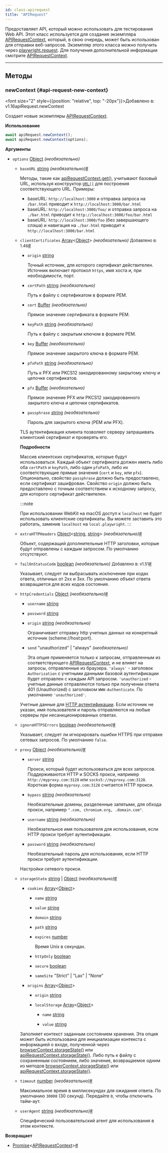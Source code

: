 ```yaml
---
id: class-apirequest
title: "APIRequest"
---
```


Предоставляет API, который можно использовать для тестирования Web API. Этот класс используется для создания экземпляра [APIRequestContext], который, в свою очередь, может быть использован для отправки веб-запросов. Экземпляр этого класса можно получить через [playwright.request](/api/class-playwright.mdx#playwright-request). Для получения дополнительной информации смотрите [APIRequestContext].

---

## Методы

### newContext {#api-request-new-context}

<font size="2" style={{position: "relative", top: "-20px"}}>Добавлено в: v1.16</font><x-search>apiRequest.newContext</x-search>

Создает новые экземпляры [APIRequestContext].

**Использование**

```js
await apiRequest.newContext();
await apiRequest.newContext(options);
```

**Аргументы**
- `options` [Object] *(необязательно)*
  - `baseURL` [string] *(необязательно)*<a aria-hidden="true" tabIndex="-1" class="list-anchor-link" id="api-request-new-context-option-base-url"/><a href="#api-request-new-context-option-base-url" class="list-anchor">#</a>
    
    Методы, такие как [apiRequestContext.get()](/api/class-apirequestcontext.mdx#api-request-context-get), учитывают базовый URL, используя конструктор [`URL()`](https://developer.mozilla.org/en-US/docs/Web/API/URL/URL) для построения соответствующего URL. Примеры:
    * baseURL: `http://localhost:3000` и отправка запроса на `/bar.html` приводит к `http://localhost:3000/bar.html`
    * baseURL: `http://localhost:3000/foo/` и отправка запроса на `./bar.html` приводит к `http://localhost:3000/foo/bar.html`
    * baseURL: `http://localhost:3000/foo` (без завершающего слэша) и навигация на `./bar.html` приводит к `http://localhost:3000/bar.html`
  - `clientCertificates` [Array]&lt;[Object]&gt; *(необязательно)* <font size="2">Добавлено в: 1.46</font><a aria-hidden="true" tabIndex="-1" class="list-anchor-link" id="api-request-new-context-option-client-certificates"/><a href="#api-request-new-context-option-client-certificates" class="list-anchor">#</a>
    - `origin` [string]
      
      Точный источник, для которого сертификат действителен. Источник включает протокол `https`, имя хоста и, при необходимости, порт.
    - `certPath` [string] *(необязательно)*
      
      Путь к файлу с сертификатом в формате PEM.
    - `cert` [Buffer] *(необязательно)*
      
      Прямое значение сертификата в формате PEM.
    - `keyPath` [string] *(необязательно)*
      
      Путь к файлу с закрытым ключом в формате PEM.
    - `key` [Buffer] *(необязательно)*
      
      Прямое значение закрытого ключа в формате PEM.
    - `pfxPath` [string] *(необязательно)*
      
      Путь к PFX или PKCS12 закодированному закрытому ключу и цепочке сертификатов.
    - `pfx` [Buffer] *(необязательно)*
      
      Прямое значение PFX или PKCS12 закодированного закрытого ключа и цепочки сертификатов.
    - `passphrase` [string] *(необязательно)*
      
      Пароль для закрытого ключа (PEM или PFX).
    
    TLS аутентификация клиента позволяет серверу запрашивать клиентский сертификат и проверять его.
    
    **Подробности**
    
    Массив клиентских сертификатов, которые будут использоваться. Каждый объект сертификата должен иметь либо оба `certPath` и `keyPath`, либо один `pfxPath`, либо их соответствующие прямые значения (`cert` и `key`, или `pfx`). Опционально, свойство `passphrase` должно быть предоставлено, если сертификат зашифрован. Свойство `origin` должно быть предоставлено с точным соответствием к исходному запросу, для которого сертификат действителен.
    
    :::note
    
    При использовании WebKit на macOS доступ к `localhost` не будет использовать клиентские сертификаты. Вы можете заставить это работать, заменив `localhost` на `local.playwright`.
    :::
    
  - `extraHTTPHeaders` [Object]&lt;[string], [string]&gt; *(необязательно)*<a aria-hidden="true" tabIndex="-1" class="list-anchor-link" id="api-request-new-context-option-extra-http-headers"/><a href="#api-request-new-context-option-extra-http-headers" class="list-anchor">#</a>
    
    Объект, содержащий дополнительные HTTP заголовки, которые будут отправлены с каждым запросом. По умолчанию отсутствуют.
  - `failOnStatusCode` [boolean] *(необязательно)* <font size="2">Добавлено в: v1.51</font><a aria-hidden="true" tabIndex="-1" class="list-anchor-link" id="api-request-new-context-option-fail-on-status-code"/><a href="#api-request-new-context-option-fail-on-status-code" class="list-anchor">#</a>
    
    Указывает, следует ли выбрасывать исключение при кодах ответа, отличных от 2xx и 3xx. По умолчанию объект ответа возвращается для всех кодов состояния.
  - `httpCredentials` [Object] *(необязательно)*<a aria-hidden="true" tabIndex="-1" class="list-anchor-link" id="api-request-new-context-option-http-credentials"/><a href="#api-request-new-context-option-http-credentials" class="list-anchor">#</a>
    - `username` [string]
      
      
    - `password` [string]
      
      
    - `origin` [string] *(необязательно)*
      
      Ограничивает отправку http учетных данных на конкретный источник (scheme://host:port).
    - `send` "unauthorized" | "always" *(необязательно)*
      
      Эта опция применяется только к запросам, отправленным из соответствующего [APIRequestContext], и не влияет на запросы, отправленные из браузера. `'always'` - заголовок `Authorization` с учетными данными базовой аутентификации будет отправлен с каждым API запросом. `'unauthorized` - учетные данные отправляются только при получении ответа 401 (Unauthorized) с заголовком `WWW-Authenticate`. По умолчанию `'unauthorized'`.
    
    Учетные данные для [HTTP аутентификации](https://developer.mozilla.org/en-US/docs/Web/HTTP/Authentication). Если источник не указан, имя пользователя и пароль отправляются на любые серверы при несанкционированных ответах.
  - `ignoreHTTPSErrors` [boolean] *(необязательно)*<a aria-hidden="true" tabIndex="-1" class="list-anchor-link" id="api-request-new-context-option-ignore-https-errors"/><a href="#api-request-new-context-option-ignore-https-errors" class="list-anchor">#</a>
    
    Указывает, следует ли игнорировать ошибки HTTPS при отправке сетевых запросов. По умолчанию `false`.
  - `proxy` [Object] *(необязательно)*<a aria-hidden="true" tabIndex="-1" class="list-anchor-link" id="api-request-new-context-option-proxy"/><a href="#api-request-new-context-option-proxy" class="list-anchor">#</a>
    - `server` [string]
      
      Прокси, который будет использоваться для всех запросов. Поддерживаются HTTP и SOCKS прокси, например `http://myproxy.com:3128` или `socks5://myproxy.com:3128`. Короткая форма `myproxy.com:3128` считается HTTP прокси.
    - `bypass` [string] *(необязательно)*
      
      Необязательные домены, разделенные запятыми, для обхода прокси, например `".com, chromium.org, .domain.com"`.
    - `username` [string] *(необязательно)*
      
      Необязательное имя пользователя для использования, если HTTP прокси требует аутентификации.
    - `password` [string] *(необязательно)*
      
      Необязательный пароль для использования, если HTTP прокси требует аутентификации.
    
    Настройки сетевого прокси.
  - `storageState` [string] | [Object] *(необязательно)*<a aria-hidden="true" tabIndex="-1" class="list-anchor-link" id="api-request-new-context-option-storage-state"/><a href="#api-request-new-context-option-storage-state" class="list-anchor">#</a>
    - `cookies` [Array]&lt;[Object]&gt;
      - `name` [string]
        
        
      - `value` [string]
        
        
      - `domain` [string]
        
        
      - `path` [string]
        
        
      - `expires` [number]
        
        Время Unix в секундах.
      - `httpOnly` [boolean]
        
        
      - `secure` [boolean]
        
        
      - `sameSite` "Strict" | "Lax" | "None"
        
        
      
    - `origins` [Array]&lt;[Object]&gt;
      - `origin` [string]
        
        
      - `localStorage` [Array]&lt;[Object]&gt;
        - `name` [string]
          
          
        - `value` [string]
          
          
        
      
    Заполняет контекст заданным состоянием хранения. Эта опция может быть использована для инициализации контекста с информацией о входе, полученной через [browserContext.storageState()](/api/class-browsercontext.mdx#browser-context-storage-state) или [apiRequestContext.storageState()](/api/class-apirequestcontext.mdx#api-request-context-storage-state). Либо путь к файлу с сохраненным состоянием, либо значение, возвращаемое одним из методов [browserContext.storageState()](/api/class-browsercontext.mdx#browser-context-storage-state) или [apiRequestContext.storageState()](/api/class-apirequestcontext.mdx#api-request-context-storage-state).
  - `timeout` [number] *(необязательно)*<a aria-hidden="true" tabIndex="-1" class="list-anchor-link" id="api-request-new-context-option-timeout"/><a href="#api-request-new-context-option-timeout" class="list-anchor">#</a>
    
    Максимальное время в миллисекундах для ожидания ответа. По умолчанию `30000` (30 секунд). Передайте `0`, чтобы отключить тайм-аут.
  - `userAgent` [string] *(необязательно)*<a aria-hidden="true" tabIndex="-1" class="list-anchor-link" id="api-request-new-context-option-user-agent"/><a href="#api-request-new-context-option-user-agent" class="list-anchor">#</a>
    
    Специфический пользовательский агент для использования в этом контексте.

**Возвращает**
- [Promise]&lt;[APIRequestContext]&gt;<a aria-hidden="true" tabIndex="-1" class="list-anchor-link" id="api-request-new-context-return"/><a href="#api-request-new-context-return" class="list-anchor">#</a>


[Accessibility]: /api/class-accessibility.mdx "Accessibility"
[Android]: /api/class-android.mdx "Android"
[AndroidDevice]: /api/class-androiddevice.mdx "AndroidDevice"
[AndroidInput]: /api/class-androidinput.mdx "AndroidInput"
[AndroidSocket]: /api/class-androidsocket.mdx "AndroidSocket"
[AndroidWebView]: /api/class-androidwebview.mdx "AndroidWebView"
[APIRequest]: /api/class-apirequest.mdx "APIRequest"
[APIRequestContext]: /api/class-apirequestcontext.mdx "APIRequestContext"
[APIResponse]: /api/class-apiresponse.mdx "APIResponse"
[APIResponseAssertions]: /api/class-apiresponseassertions.mdx "APIResponseAssertions"
[Browser]: /api/class-browser.mdx "Browser"
[BrowserContext]: /api/class-browsercontext.mdx "BrowserContext"
[BrowserServer]: /api/class-browserserver.mdx "BrowserServer"
[BrowserType]: /api/class-browsertype.mdx "BrowserType"
[CDPSession]: /api/class-cdpsession.mdx "CDPSession"
[Clock]: /api/class-clock.mdx "Clock"
[ConsoleMessage]: /api/class-consolemessage.mdx "ConsoleMessage"
[Coverage]: /api/class-coverage.mdx "Coverage"
[Dialog]: /api/class-dialog.mdx "Dialog"
[Download]: /api/class-download.mdx "Download"
[Electron]: /api/class-electron.mdx "Electron"
[ElectronApplication]: /api/class-electronapplication.mdx "ElectronApplication"
[ElementHandle]: /api/class-elementhandle.mdx "ElementHandle"
[FileChooser]: /api/class-filechooser.mdx "FileChooser"
[Frame]: /api/class-frame.mdx "Frame"
[FrameLocator]: /api/class-framelocator.mdx "FrameLocator"
[GenericAssertions]: /api/class-genericassertions.mdx "GenericAssertions"
[JSHandle]: /api/class-jshandle.mdx "JSHandle"
[Keyboard]: /api/class-keyboard.mdx "Keyboard"
[Locator]: /api/class-locator.mdx "Locator"
[LocatorAssertions]: /api/class-locatorassertions.mdx "LocatorAssertions"
[Logger]: /api/class-logger.mdx "Logger"
[Mouse]: /api/class-mouse.mdx "Mouse"
[Page]: /api/class-page.mdx "Page"
[PageAssertions]: /api/class-pageassertions.mdx "PageAssertions"
[Playwright]: /api/class-playwright.mdx "Playwright"
[PlaywrightAssertions]: /api/class-playwrightassertions.mdx "PlaywrightAssertions"
[Request]: /api/class-request.mdx "Request"
[Response]: /api/class-response.mdx "Response"
[Route]: /api/class-route.mdx "Route"
[Selectors]: /api/class-selectors.mdx "Selectors"
[SnapshotAssertions]: /api/class-snapshotassertions.mdx "SnapshotAssertions"
[TimeoutError]: /api/class-timeouterror.mdx "TimeoutError"
[Touchscreen]: /api/class-touchscreen.mdx "Touchscreen"
[Tracing]: /api/class-tracing.mdx "Tracing"
[Video]: /api/class-video.mdx "Video"
[WebError]: /api/class-weberror.mdx "WebError"
[WebSocket]: /api/class-websocket.mdx "WebSocket"
[WebSocketRoute]: /api/class-websocketroute.mdx "WebSocketRoute"
[Worker]: /api/class-worker.mdx "Worker"
[Fixtures]: /api/class-fixtures.mdx "Fixtures"
[FullConfig]: /api/class-fullconfig.mdx "FullConfig"
[FullProject]: /api/class-fullproject.mdx "FullProject"
[Location]: /api/class-location.mdx "Location"
[Test]: /api/class-test.mdx "Test"
[TestConfig]: /api/class-testconfig.mdx "TestConfig"
[TestInfo]: /api/class-testinfo.mdx "TestInfo"
[TestInfoError]: /api/class-testinfoerror.mdx "TestInfoError"
[TestOptions]: /api/class-testoptions.mdx "TestOptions"
[TestProject]: /api/class-testproject.mdx "TestProject"
[TestStepInfo]: /api/class-teststepinfo.mdx "TestStepInfo"
[WorkerInfo]: /api/class-workerinfo.mdx "WorkerInfo"
[Reporter]: /api/class-reporter.mdx "Reporter"
[Suite]: /api/class-suite.mdx "Suite"
[TestCase]: /api/class-testcase.mdx "TestCase"
[TestError]: /api/class-testerror.mdx "TestError"
[TestResult]: /api/class-testresult.mdx "TestResult"
[TestStep]: /api/class-teststep.mdx "TestStep"
[Element]: https://developer.mozilla.org/en-US/docs/Web/API/element "Element"
[EvaluationArgument]: /evaluating.mdx#evaluation-argument "EvaluationArgument"
[Promise]: https://developer.mozilla.org/en-US/docs/Web/JavaScript/Reference/Global_Objects/Promise "Promise"
[iterator]: https://developer.mozilla.org/en-US/docs/Web/JavaScript/Reference/Iteration_protocols "Iterator"
[origin]: https://developer.mozilla.org/en-US/docs/Glossary/Origin "Origin"
[selector]: https://developer.mozilla.org/en-US/docs/Web/CSS/CSS_Selectors "selector"
[Serializable]: https://developer.mozilla.org/en-US/docs/Web/JavaScript/Reference/Global_Objects/JSON/stringify#Description "Serializable"
[UIEvent.detail]: https://developer.mozilla.org/en-US/docs/Web/API/UIEvent/detail "UIEvent.detail"
[UnixTime]: https://en.wikipedia.org/wiki/Unix_time "Unix Time"
[xpath]: https://developer.mozilla.org/en-US/docs/Web/XPath "xpath"

[Array]: https://developer.mozilla.org/en-US/docs/Web/JavaScript/Reference/Global_Objects/Array "Array"
[boolean]: https://developer.mozilla.org/en-US/docs/Web/JavaScript/Data_structures#Boolean_type "Boolean"
[Buffer]: https://nodejs.org/api/buffer.html#buffer_class_buffer "Buffer"
[ChildProcess]: https://nodejs.org/api/child_process.html "ChildProcess"
[Date]: https://developer.mozilla.org/en-US/docs/Web/JavaScript/Reference/Global_Objects/Date "Date"
[Error]: https://nodejs.org/api/errors.html#errors_class_error "Error"
[EventEmitter]: https://nodejs.org/api/events.html#events_class_eventemitter "EventEmitter"
[function]: https://developer.mozilla.org/en-US/docs/Web/JavaScript/Reference/Global_Objects/Function "Function"
[FormData]: https://developer.mozilla.org/en-US/docs/Web/API/FormData "FormData"
[Map]: https://developer.mozilla.org/en-US/docs/Web/JavaScript/Reference/Global_Objects/Map "Map"
[Metadata]: https://developer.mozilla.org/en-US/docs/Web/JavaScript/Reference/Global_Objects/Object "Object&lt;string, any&gt;"
[null]: https://developer.mozilla.org/en-US/docs/Web/JavaScript/Reference/Global_Objects/null "null"
[number]: https://developer.mozilla.org/en-US/docs/Web/JavaScript/Data_structures#Number_type "Number"
[Object]: https://developer.mozilla.org/en-US/docs/Web/JavaScript/Reference/Global_Objects/Object "Object"
[Promise]: https://developer.mozilla.org/en-US/docs/Web/JavaScript/Reference/Global_Objects/Promise "Promise"
[Readable]: https://nodejs.org/api/stream.html#stream_class_stream_readable "Readable"
[ReadStream]: https://nodejs.org/api/fs.html#class-fsreadstream "ReadStream"
[RegExp]: https://developer.mozilla.org/en-US/docs/Web/JavaScript/Reference/Global_Objects/RegExp "RegExp"
[string]: https://developer.mozilla.org/en-US/docs/Web/JavaScript/Data_structures#String_type "string"
[void]: https://developer.mozilla.org/en-US/docs/Web/JavaScript/Reference/Global_Objects/undefined "void"
[URL]: https://nodejs.org/api/url.html "URL"
[URLSearchParams]: https://developer.mozilla.org/en-US/docs/Web/API/URLSearchParams "URLSearchParams"

[all available image tags]: https://mcr.microsoft.com/en-us/product/playwright/about "all available image tags"
[Microsoft Artifact Registry]: https://mcr.microsoft.com/en-us/product/playwright/about "Microsoft Artifact Registry"
[Dockerfile.noble]: https://github.com/microsoft/playwright/blob/main/utils/docker/Dockerfile.noble "Dockerfile.noble"
